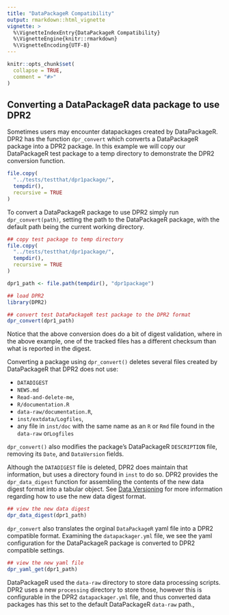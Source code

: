 ```yaml
---
title: "DataPackageR Compatibility"
output: rmarkdown::html_vignette
vignette: >
  %\VignetteIndexEntry{DataPackageR Compatibility}
  %\VignetteEngine{knitr::rmarkdown}
  %\VignetteEncoding{UTF-8}
---
```


```r
knitr::opts_chunk$set(
  collapse = TRUE,
  comment = "#>"
)
```

## Converting a DataPackageR data package to use DPR2

Sometimes users may encounter datapackages created by DataPackageR. DPR2 has the function `dpr_convert` which converts a DataPackageR package into a DPR2 package. In this example we will copy our DataPackageR test package to a temp directory to demonstrate the DPR2 conversion function.

```r
file.copy(
  "../tests/testthat/dpr1package/",
  tempdir(),
  recursive = TRUE
)
```

To convert a DataPackageR package to use DPR2 simply run `dpr_convert(path)`, setting the path to the DataPackageR package, with the default path being the current working directory.

```r
## copy test package to temp directory
file.copy(
  "../tests/testthat/dpr1package/",
  tempdir(),
  recursive = TRUE
)

dpr1_path <- file.path(tempdir(), "dpr1package")

## load DPR2 
library(DPR2)

## convert test DataPackageR test package to the DPR2 format 
dpr_convert(dpr1_path)
```

Notice that the above conversion does do a bit of digest validation, where in the above example, one of the tracked files has a different checksum than what is reported in the digest. 

Converting a package using `dpr_convert()` deletes several files created by DataPackageR that DPR2 does not use: 

* `DATADIGEST`
* `NEWS.md`
* `Read-and-delete-me`,
* `R/documentation.R`
* `data-raw/documentation.R`,
* `inst/extdata/Logfiles`, 
* any file in `inst/doc` with the same name as an `R` or `Rmd` file found in the `data-raw` or`Logfiles`

`dpr_convert()`  also modifies the package's DataPackageR `DESCRIPTION` file, removing its `Date`, and `DataVersion` fields.

Although the `DATADIGEST` file is deleted, DPR2 does maintain that information, but uses a directory found in `inst` to do so. DPR2 provides the `dpr_data_digest` function for assembling the contents of the new data digest format into a tabular object. See [Data Versioning](data_versioning.html) for more information regarding how to use the new data digest format.

```r
## view the new data digest
dpr_data_digest(dpr1_path)
```

`dpr_convert` also translates the orginal `DataPackageR` yaml file into a DPR2 compatible format. Examining the `datapackager.yml` file, we see the yaml configuration for the DataPackageR package is converted to DPR2 compatible settings.

```r
## view the new yaml file
dpr_yaml_get(dpr1_path)
```

DataPackageR used the `data-raw` directory to store data processing scripts. DPR2 uses a new `processing` directory to store those, however this is configurable in the DPR2 `datapackager.yml` file, and thus converted data packages has this set to the default DataPackageR `data-raw` path.,
